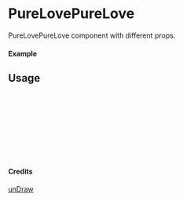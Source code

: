 
<Meta of={PureLovePureLove} title="unDraw/PureLovePureLove" />

# PureLovePureLove

PureLovePureLove component with different props.

#### Example

<Canvas of={PureLovePureLove.Primary} />

## Usage

```ts
import { PureLovePureLove } from "yadl-ui";

const Example = () => {
  return (
      <PureLovePureLove />
  );
};

export default Example;
```

#### Credits
[unDraw](https://undraw.co/illustrations)

